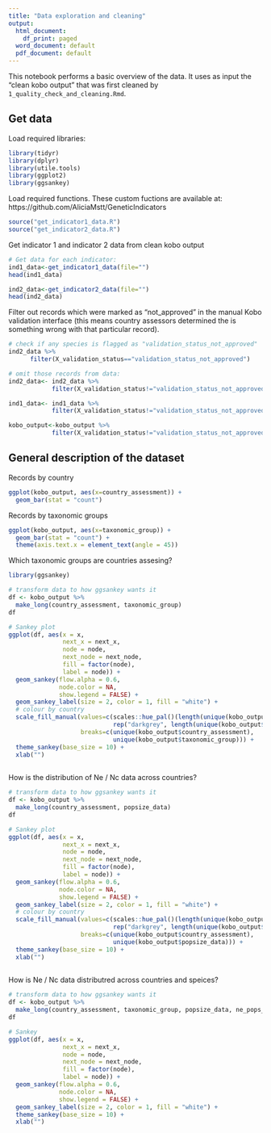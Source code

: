 ```yaml
---
title: "Data exploration and cleaning"
output:
  html_document:
    df_print: paged
  word_document: default
  pdf_document: default
---
```


This notebook performs a basic overview of the data. It uses as input the "clean kobo output" that was first cleaned by `1_quality_check_and_cleaning.Rmd`.

## Get data

Load required libraries:

```r
library(tidyr)
library(dplyr)
library(utile.tools)
library(ggplot2)
library(ggsankey)
```

Load required functions. These custom fuctions are available at: https://github.com/AliciaMstt/GeneticIndicators

```r
source("get_indicator1_data.R")
source("get_indicator2_data.R")
```


Get indicator 1 and indicator 2 data from clean kobo output
```r
# Get data for each indicator:
ind1_data<-get_indicator1_data(file="")
head(ind1_data)

ind2_data<-get_indicator2_data(file="")
head(ind2_data)

```

Filter out records which were marked as "not_approved" in the manual Kobo validation interface (this means country assessors determined the is something wrong with that particular record).

```r
# check if any species is flagged as "validation_status_not_approved"
ind2_data %>%
      filter(X_validation_status=="validation_status_not_approved")

# omit those records from data:
ind2_data<- ind2_data %>%
            filter(X_validation_status!="validation_status_not_approved")

ind1_data<- ind1_data %>%
            filter(X_validation_status!="validation_status_not_approved")

kobo_output<-kobo_output %>%
            filter(X_validation_status!="validation_status_not_approved")
```



## General description of the dataset

Records by country

```r
ggplot(kobo_output, aes(x=country_assessment)) + 
  geom_bar(stat = "count")

```

Records by taxonomic groups

```r
ggplot(kobo_output, aes(x=taxonomic_group)) + 
  geom_bar(stat = "count") +
  theme(axis.text.x = element_text(angle = 45))

```

Which taxonomic groups are countries assesing?

```r
library(ggsankey)

# transform data to how ggsankey wants it
df <- kobo_output %>%
  make_long(country_assessment, taxonomic_group)
df

# Sankey plot
ggplot(df, aes(x = x,
               next_x = next_x,
               node = node,
               next_node = next_node,
               fill = factor(node),
               label = node)) +
  geom_sankey(flow.alpha = 0.6, 
              node.color = NA,
              show.legend = FALSE) +
  geom_sankey_label(size = 2, color = 1, fill = "white") +
  # colour by country
  scale_fill_manual(values=c(scales::hue_pal()(length(unique(kobo_output$country_assessment))),  # a nice  color for each of the n countries
                             rep("darkgrey", length(unique(kobo_output$taxonomic_group)))), # grey for the n taxonomic groups
                    breaks=c(unique(kobo_output$country_assessment), 
                             unique(kobo_output$taxonomic_group))) +
  theme_sankey(base_size = 10) +
  xlab("")
  
```


How is the distribution of Ne / Nc data across countries?
```r
# transform data to how ggsankey wants it
df <- kobo_output %>%
  make_long(country_assessment, popsize_data)
df

# Sankey plot
ggplot(df, aes(x = x,
               next_x = next_x,
               node = node,
               next_node = next_node,
               fill = factor(node),
               label = node)) +
  geom_sankey(flow.alpha = 0.6, 
              node.color = NA,
              show.legend = FALSE) +
  geom_sankey_label(size = 2, color = 1, fill = "white") +
  # colour by country
  scale_fill_manual(values=c(scales::hue_pal()(length(unique(kobo_output$country_assessment))),  # a nice  color for each of the n countries
                             rep("darkgrey", length(unique(kobo_output$popsize_data)))), # grey for the n taxonomic groups
                    breaks=c(unique(kobo_output$country_assessment), 
                             unique(kobo_output$popsize_data))) +
  theme_sankey(base_size = 10) +
  xlab("")
  
```




How is Ne / Nc  data distributred across countries and speices?
```r
# transform data to how ggsankey wants it
df <- kobo_output %>%
  make_long(country_assessment, taxonomic_group, popsize_data, ne_pops_exists)
df

# Sankey
ggplot(df, aes(x = x,
               next_x = next_x,
               node = node,
               next_node = next_node,
               fill = factor(node),
               label = node)) +
  geom_sankey(flow.alpha = 0.6, 
              node.color = NA,
              show.legend = FALSE) +
  geom_sankey_label(size = 2, color = 1, fill = "white") +
  theme_sankey(base_size = 10) +
  xlab("")

```


